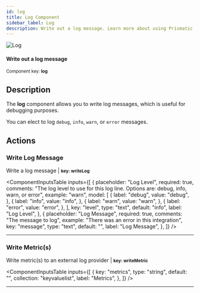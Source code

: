 ```yaml
---
id: log
title: Log Component
sidebar_label: Log
description: Write out a log message. Learn more about using Prismatic's Log component.
---
```


[//]: # "DO NOT EDIT THIS FILE MANUALLY."
[//]: # "This file was auto generated using scripts in docusaurus/scripts/components/"


<div className="avatar">
  <div className="avatar__photo-link avatar__photo avatar__photo--lg">
    <img src="/docs/img/components/icons/60/bG9n.png" alt="Log" />
  </div>
  <div className="avatar__intro">
    <h4 className="avatar__name">Write out a log message</h4>
    <small className="avatar__subtitle">
      Component key: <b>log</b>
    </small>
  </div>
</div>

## Description

The **log** component allows you to write log messages, which is useful for debugging purposes.

You can elect to log `debug`, `info`, `warn`, or `error` messages.

## Actions

<div id="writelog" />

### Write Log Message

Write a log message | <small><b>key: writeLog</b></small>

<ComponentInputsTable
  inputs={[
    {
      placeholder: "Log Level",
      required: true,
      comments:
        "The log level to use for this log line. Options are: debug, info, warn, or error",
      example: "warn",
      model: [
        {
          label: "debug",
          value: "debug",
        },
        {
          label: "info",
          value: "info",
        },
        {
          label: "warn",
          value: "warn",
        },
        {
          label: "error",
          value: "error",
        },
      ],
      key: "level",
      type: "text",
      default: "info",
      label: "Log Level",
    },
    {
      placeholder: "Log Message",
      required: true,
      comments: "The message to log",
      example: "There was an error in this integration",
      key: "message",
      type: "text",
      default: "",
      label: "Log Message",
    },
  ]}
/>

<hr className="componentActionSeparator" />

<div id="writemetric" />

### Write Metric(s)

Write metric(s) to an external log provider | <small><b>key: writeMetric</b></small>

<ComponentInputsTable
  inputs={[
    {
      key: "metrics",
      type: "string",
      default: "",
      collection: "keyvaluelist",
      label: "Metrics",
    },
  ]}
/>

<hr className="componentActionSeparator" />
